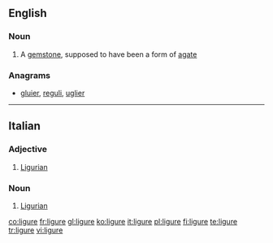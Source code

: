 ==English==

===Noun===
{{en-noun}}

# {{context|obsolete|lang=en}} A [[gemstone]], supposed to have been a form of [[agate]]

===Anagrams===
* [[gluier#English|gluier]], [[reguli#English|reguli]], [[uglier#English|uglier]]
----
==Italian==

===Adjective===
{{it-adj|ligur|e|i}}

# [[Ligurian]]

===Noun===
{{it-noun|mf|liguri}}

# [[Ligurian]]

[[co:ligure]]
[[fr:ligure]]
[[gl:ligure]]
[[ko:ligure]]
[[it:ligure]]
[[pl:ligure]]
[[fi:ligure]]
[[te:ligure]]
[[tr:ligure]]
[[vi:ligure]]